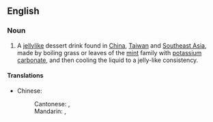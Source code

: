 ==English==
{{wikipedia}}

===Noun===
{{en-noun|-}}

# A [[jellylike]] dessert drink found in [[China]], [[Taiwan]] and [[Southeast Asia]], made by boiling grass or leaves of the [[mint]] family with [[potassium carbonate]], and then cooling the liquid to a jelly-like consistency.

====Translations====
{{trans-top|dessert drink}}
* Chinese: {{t|zh|凉粉|sc=Hani}}
*: Cantonese: {{t|yue|涼粉|sc=Hani}}, {{t|yue|凉粉|tr=loeng4 fan2|sc=Hani}}
*: Mandarin: {{t|cmn|燒仙草|sc=Hani}}, {{t|cmn|烧仙草|tr=shāoxiāncǎo|sc=Hani}} {{qualifier|Taiwan}}
{{trans-mid}}
{{trans-bottom}}